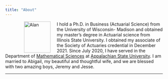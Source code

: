 ```yaml
---
title: "About"
---
```



<figure>
<img src="./images/OkineNii.png" alt="Alan" align="left" hspace="20" style="width:85px;height:100px;">
</figure>




I hold a Ph.D. in Business (Actuarial Science) from the University of Wisconsin- Madison and obtained my master’s degree in Actuarial science from Illinois State University. I obtained my associate of the Society of Actuaries credential in December 2021. Since July 2020, I have served in the Department of [Mathematical Sciences](http://www.mathsci.appstate.edu) at [Appalachian State University](http://appstate.edu). I am married to Abigail, my beautiful and thoughtful wife, and we are blessed with two amazing boys, Jeremy and Jesse.


* * * 
